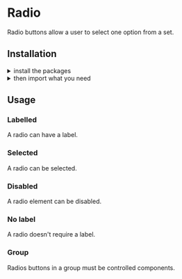 
<Meta title="Components|Radio" />

<Anchor storyId="components-radio--labelled" />

<SemanticLink docPath="/modules/checkbox" />

# Radio

Radio buttons allow a user to select one option from a set.

## Installation

<details><summary >install the packages</summary>

Install from <a href={INSTALLATION_PAGE}>the React bundle</a> or as a standalone component:

```bash
npm install @orbit-ui/css-normalize @orbit-ui/tachyons @orbit-ui/semantic-ui-theme semantic-ui-react
```
</details>

<details><summary >then import what you need</summary>

```javascript
    import { Checkbox } from "semantic-ui-react";
```
</details>

## Usage

### Labelled

A radio can have a label.

<Preview>
    <Story name="labelled">
        <Checkbox radio label="Milky Way"/>
    </Story>
</Preview>

### Selected

A radio can be selected.

<Preview>
    <Story name="selected">
        <Checkbox radio defaultChecked label="Milky Way"/>
    </Story>
</Preview>

### Disabled

A radio element can be disabled.

<Preview>
    <Story name="disabled">
        <Checkbox radio disabled label="Milky Way"/>
    </Story>
</Preview>

### No label

A radio doesn't require a label.

<Preview>
    <Story name="no label">
        <Checkbox radio />
    </Story>
</Preview>

### Group

Radios buttons in a group must be controlled components.

<Preview>
    <Story name="group">
        <ControlledRadioGroup />
    </Story>
</Preview>
